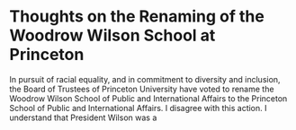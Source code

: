 
# Thoughts on the Renaming of the Woodrow Wilson School at Princeton

<Construction />

In pursuit of racial equality, and in commitment to diversity and inclusion, the Board of Trustees of Princeton University have voted to rename the Woodrow Wilson School of Public and International Affairs to the Princeton School of Public and International Affairs. I disagree with this action. I understand that President Wilson was a
